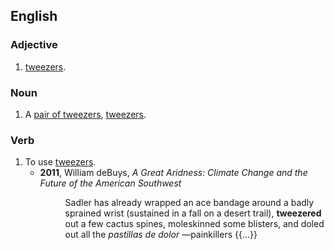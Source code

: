 ==English==

===Adjective===
{{en-adj|-}}

# {{lb|en|attributive}} [[tweezers]].

===Noun===
{{en-noun}}

# {{lb|en|US}} A [[pair of tweezers]], [[tweezers]].

===Verb===
{{en-verb}}

# To use [[tweezers]].
#* '''2011''', William deBuys, ''A Great Aridness: Climate Change and the Future of the American Southwest''
#*: Sadler has already wrapped an ace bandage around a badly sprained wrist (sustained in a fall on a desert trail), '''tweezered''' out a few cactus spines, moleskinned some blisters, and doled out all the ''pastillas de dolor'' —painkillers {{...}}